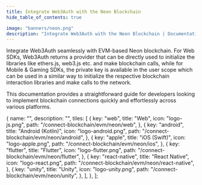 ```yaml
---
title: Integrate Web3Auth with the Neon Blockchain
hide_table_of_contents: true

image: "banners/neon.png"
description: "Integrate Web3Auth with the Neon Blockchain | Documentation - Web3Auth"
---
```



<SEO
  title="Integrate Web3Auth with the Neon Blockchain"
  description="Integrate Web3Auth with the Neon Blockchain | Documentation - Web3Auth"
  image="https://web3auth.io/docs/banners/neon.png"
  slug="/connect-blockchain/evm/neon"
/>

Integrate Web3Auth seamlessly with EVM-based Neon blockchain. For Web SDKs, Web3Auth returns a
provider that can be directly used to initialize the libraries like ethers.js, web3.js etc. and make
blockchain calls, while for Mobile & Gaming SDKs, the private key is available in the user scope
which can be used in a similar way to initialize the respective blockchain interaction libraries and
make calls to the network.

This documentation provides a straightforward guide for developers looking to implement blockchain
connections quickly and effortlessly across various platforms.

  {
    name: "",
    description: "",
    tiles: [
      {
        key: "web",
        title: "Web",
        icon: "logo-js.png",
        path: "/connect-blockchain/evm/neon/web",
      },
      {
        key: "android",
        title: "Android (Kotlin)",
        icon: "logo-android.png",
        path: "/connect-blockchain/evm/neon/android",
      },
      {
        key: "apple",
        title: "iOS (Swift)",
        icon: "logo-apple.png",
        path: "/connect-blockchain/evm/neon/ios",
      },
      {
        key: "flutter",
        title: "Flutter",
        icon: "logo-flutter.png",
        path: "/connect-blockchain/evm/neon/flutter",
      },
      {
        key: "react-native",
        title: "React Native",
        icon: "logo-react.png",
        path: "/connect-blockchain/evm/neon/react-native",
      },
      {
        key: "unity",
        title: "Unity",
        icon: "logo-unity.png",
        path: "/connect-blockchain/evm/neon/unity",
      },
    ],
  },
];

<Tiles tileGroups={Neon} />
